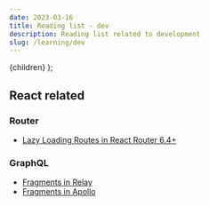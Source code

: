 ```yaml
---
date: 2023-03-16
title: Reading list - dev
description: Reading list related to development
slug: /learning/dev
---
```



  <PostLayout pageContext={pageContext}>{children}</PostLayout>
);

## React related

### Router

- [Lazy Loading Routes in React Router 6.4+](https://remix.run/blog/lazy-loading-routes)

### GraphQL

- [Fragments in Relay](https://relay.dev/docs/tutorial/fragments-1/)
- [Fragments in Apollo](https://www.apollographql.com/docs/react/data/fragments/)